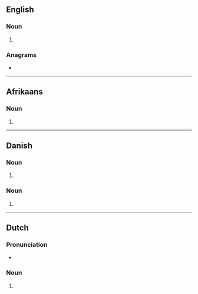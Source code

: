 {{also|Ankers}}
==English==

===Noun===
{{head|en|noun plural form}}

# {{plural of|anker|lang=en}}

===Anagrams===
* {{anagrams|en|a=aeknrs|Askren|Karnes|Kasner|Kearns|nakers|rankes}}

----

==Afrikaans==

===Noun===
{{head|af|noun plural form}}

# {{plural of|anker|lang=af}}

----

==Danish==

===Noun===
{{head|da|noun form|g=n}}

# {{inflection of|da|anker||indef|gen|s}}

===Noun===
{{head|da|noun form|head=ankes|g=c}}

# {{inflection of|da|anke||indef|gen|p}}

----

==Dutch==

===Pronunciation===
* {{audio|Nl-ankers.ogg|Audio|lang=nl}}

===Noun===
{{head|nl|noun plural form}}

# {{nl-noun form of|pl|anker}}